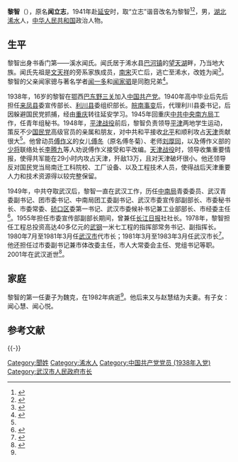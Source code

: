 {{Infobox_officeholder
| name = 黎智
| image name = Li zhi.jpg
| width = 250px
| now = 武汉市市长
| term_start = 1981年3月
| term_end = 1983年3月
| period =
| Sex = 男
| different name = 闻立志
| party = {{Cpc}}
| nationality = {{PRC}}
| Native place =
| date of birth = 1922年4月22日
| place of birth = {{ROC-1912}}[[湖北省|湖北]][[蕲水县|蕲水县]]
| date of death = 2001年8月18日
| place of death = {{PRC}}[[湖北省|湖北]][[武汉市|武汉市]]
| spouse = 魏克、赵慧
| relatives = [[闻一多|闻一多]]（叔）、[[闻家驷|闻家驷]]（叔）
| children =闻心慧（女）、闻心悦（子）
| profession =
| religion =
| signature =
| website =
| educate =
| past =
| work =
}}
'''黎智'''（{{bd|1922年|4月22日|2001年|8月18日}}），原名'''闻立志'''，1941年赴[[延安|延安]]时，取“立志”谐音改名为黎智<ref name=cctv2007>{{cite web |title=闻一多骨灰保存和安葬：血溅西仓坡魂归八宝山 |url=http://discovery.cctv.com/20071109/108975.shtml |publisher=[[中国中央电视台|CCTV]].com |date=2007-11-09 |accessdate=2012-07-08 |archive-date=2016-03-04 |archive-url=https://web.archive.org/web/20160304222150/http://discovery.cctv.com/20071109/108975.shtml |dead-url=no }}</ref><ref name=bjds2004>{{cite journal |author=闻立树 |title=黎智的生活时代与片断经历 |journal=北京党史 |year=2004 |issue=05 |pages=33-37 |url=http://www.cnki.com.cn/Article/CJFD2004-BJDY200405010.htm |access-date=2012-07-08 |archive-date=2016-03-04 |archive-url=https://web.archive.org/web/20160304114952/http://www.cnki.com.cn/Article/CJFD2004-BJDY200405010.htm |dead-url=no }}{{Cite web|title=黎智的生活时代与片断经历|url=http://www.hprc.org.cn/pdf/BJDY200405010.pdf|accessdate=|work=|archiveurl=https://web.archive.org/web/20160305095101/http://www.hprc.org.cn/pdf/BJDY200405010.pdf|archivedate=2016-03-05|dead-url=no}}</ref>，男，[[湖北|湖北]][[浠水县|浠水]]人，[[中华人民共和国|中华人民共和国]]政治人物。

== 生平 ==
黎智出身书香门第——溪水闻氏。闻氏居于浠水县[[巴河镇_(浠水县)|巴河镇]]的[[望天湖|望天湖]]畔，乃当地大族。闻氏先祖是[[文天祥|文天祥]]的旁系家族成员，[[南宋|南宋]]灭亡后，逃亡至浠水，改姓为闻<ref name=jlg>{{cite web |author=闻立雕 |title=我的父亲闻一多（一） |url=http://www.wenyiduo.net/jinian/huiyi-huainian/2010/0429/134.html |publisher=闻一多纪念馆 |accessdate=2012-07-12 |archive-url=https://web.archive.org/web/20120508021106/http://www.wenyiduo.net/jinian/huiyi-huainian/2010/0429/134.html |archive-date=2012-05-08 |dead-url=yes }}</ref>。黎智的父亲闻家骢与著名学者[[闻一多|闻一多]]和[[闻家驷|闻家驷]]是同胞兄弟<ref>{{cite web |title=《黎智纪念集》 |url=http://www.whds.org.cn/content.jsp?id=2809 |publisher=武汉党史网 |date=2005-10-12 |accessdate=2012-07-08 |archive-url=https://web.archive.org/web/20160919131237/http://www.whds.org.cn/content.jsp?id=2809 |archive-date=2016-09-19 |dead-url=yes }}</ref>。

1938年，16岁的黎智在[[湖北省|鄂]]西[[巴东|巴东]][[野三关镇|野三关]]加入[[中国共产党|中国共产党]]。1940年高中毕业后先后担任[[来凤县|来凤县]]委宣传部长、[[利川县|利川县]]委组织部长。[[皖南事变|皖南事变]]后，代理利川县委书记，后因躲避国民党抓捕，经由[[重庆|重庆]]转往延安学习。1945年回重庆[[中共中央南方局|中共中央南方局]]工作，任青年组秘书。1948年，[[平津战役|平津战役]]前后，黎智负责领导[[北平|平]][[天津市|津]]两地学生运动，策反不少[[国民党|国民党]]高级官员的亲属和朋友，对中共和平接收[[北平|北平]]和顺利攻占[[天津|天津]]贡献很大<ref name=cjrb2002/>。他曾动员[[傅作义|傅作义]]的女儿[[傅冬|傅冬]]（原名傅冬菊）、老师[[刘厚同|刘厚同]]，以及傅作义部的[[少将|少将]]联络处长[[李腾九|李腾九]]等人劝说傅作义接受和平改编。[[天津战役|天津战役]]时，领导收集重要情报，使得共军能在29小时内攻占天津，歼敌13万，且对天津破坏很小。他还领导反对国民党当局南迁工科院校、工厂设备、以及工程技术人员，使得战后天津重要人力和技术资源得以较完整保留。
 
1949年，中共夺取武汉后，黎智一直在武汉工作，历任[[中共中央中南局|中南局]]青委委员、武汉青委副书记、团市委书记、中南局团工委副书记、武汉市委宣传部副部长、市委秘书长、市委常委、[[硚口区|硚口区]]委第一书记、武汉市委候补书记兼工业部部长、市经委主任<ref name=cjrb2001>{{cite web|title=黎智同志遗体告别仪式昨举行|url=http://www.cnhan.com/GB/content/2001-08/23/content_102835.htm|publisher=汉网（转载自《长江日报》）|date=2001-08-23|accessdate=2012-07-10|deadurl=yes|archiveurl=https://web.archive.org/web/20050817175054/http://www.cnhan.com/gb/content/2001-08/23/content_102835.htm|archivedate=2005-08-17}}</ref>。1955年担任市委宣传部副部长期间，曾兼任[[长江日报|长江日报]]社社长。1978年，黎智担任工程总投资高达40多亿元的[[武钢|武钢]]一米七工程的指挥部常务书记、副指挥长。1980年7月至1981年3月任[[武汉市|武汉市]]代市长；1981年3月至1983年3月任武汉市长<ref name=cjw2009>{{cite web |title=历任市长——黎智 |url=http://zt.cjn.cn/zt2009/wh60jl/sz/200908/t979328.htm |publisher=长江网 |date=2009-08-13 |accessdate=2012-07-08 |archive-date=2016-03-05 |archive-url=https://web.archive.org/web/20160305000844/http://zt.cjn.cn/zt2009/wh60jl/sz/200908/t979328.htm |dead-url=no }}</ref>。他还担任过市委副书记兼市体改委主任，市人大常委会主任、党组书记等职。2001年在武汉逝世<ref name=cjrb2002>{{cite web|author=程秋萍|title=一位可敬的老共产党人——缅怀黎智同志革命业绩|url=http://www.cnhan.com/GB/content/2002-08/05/content_193173.htm|publisher=汉网（转载自《[[长江日报|长江日报]]》）|date=2002-08-05|accessdate=2012-07-08|deadurl=yes|archiveurl=https://web.archive.org/web/20050818120347/http://www.cnhan.com/gb/content/2002-08/05/content_193173.htm|archivedate=2005-08-18}}</ref>。

== 家庭 ==
黎智的第一任妻子为魏克，在1982年病逝<ref name=bjds2004/>。他后来又与赵慧结为夫妻。有子女：闻心慧、闻心悦。

== 参考文献 ==
{{reflist}}

{{-}}
{{start box}}
{{s-gov}}
{{s-before|[[李任之|李任之]]}}
{{s-title|[[武汉市人民政府|武汉市人民政府]]市长|1981年3月－1983年3月}}
{{s-after|[[吴官正|吴官正]]}}
{{end box}}

{{武汉市市长}}
{{Navboxes 
| title  = 黎智在[[中华全国青年联合会|中华全国青年联合会]]的职务
| list1  =
{{中华全国民主青年联合总会第一届委员会}}
}}

{{Authority control}}
{{DEFAULTSORT:Li黎}}
[[Category:聞姓|Category:聞姓]]
[[Category:浠水人|Category:浠水人]]
[[Category:中国共产党党员_(1938年入党)|Category:中国共产党党员 (1938年入党)]]
[[Category:武汉市人民政府市长|Category:武汉市人民政府市长]]